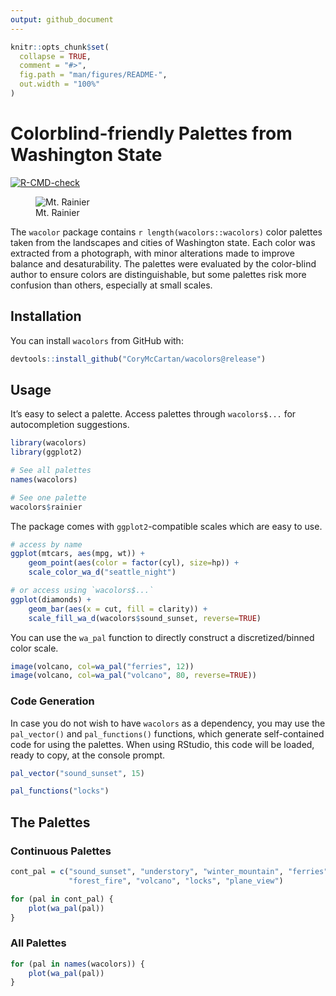 ```yaml
---
output: github_document
---
```


<!-- README.md is generated from README.Rmd. Please edit that file -->

```r
knitr::opts_chunk$set(
  collapse = TRUE,
  comment = "#>",
  fig.path = "man/figures/README-",
  out.width = "100%"
)
```

# Colorblind-friendly Palettes from Washington State

<!-- badges: start -->
[![R-CMD-check](https://github.com/CoryMcCartan/wacolors/workflows/R-CMD-check/badge.svg)](https://github.com/CoryMcCartan/wacolors/actions)
<!-- badges: end -->

![Mt. Rainier](cover.jpg)

The `wacolor` package contains `r length(wacolors::wacolors)` color palettes
taken from the landscapes and cities of Washington state. Each color was
extracted from a photograph, with minor alterations made to improve balance 
and desaturability. The palettes were evaluated by the color-blind author to
ensure colors are distinguishable, but some palettes risk more confusion than
others, especially at small scales.

## Installation
<!-- You can install the released version of wacolors from [CRAN](https://CRAN.R-project.org) with: -->
You can install `wacolors` from GitHub with:

``` r
devtools::install_github("CoryMcCartan/wacolors@release")
```

## Usage
It's easy to select a palette. Access palettes through `wacolors$...` for
autocompletion suggestions.
```r
library(wacolors)
library(ggplot2)

# See all palettes
names(wacolors)

# See one palette
wacolors$rainier
```

The package comes with `ggplot2`-compatible scales which are easy to use.
```r
# access by name
ggplot(mtcars, aes(mpg, wt)) +
    geom_point(aes(color = factor(cyl), size=hp)) +
    scale_color_wa_d("seattle_night")

# or access using `wacolors$...`
ggplot(diamonds) +
    geom_bar(aes(x = cut, fill = clarity)) +
    scale_fill_wa_d(wacolors$sound_sunset, reverse=TRUE)
```

You can use the `wa_pal` function to directly construct a discretized/binned
color scale.
```r
image(volcano, col=wa_pal("ferries", 12))
image(volcano, col=wa_pal("volcano", 80, reverse=TRUE))
```

### Code Generation
In case you do not wish to have `wacolors` as a dependency, you may use the 
`pal_vector()` and `pal_functions()` functions, which generate self-contained
code for using the palettes.  When using RStudio, this code will be loaded,
ready to copy, at the console prompt.
```r
pal_vector("sound_sunset", 15)

pal_functions("locks")
```

## The Palettes

### Continuous Palettes
```r
cont_pal = c("sound_sunset", "understory", "winter_mountain", "ferries", 
             "forest_fire", "volcano", "locks", "plane_view")

for (pal in cont_pal) {
    plot(wa_pal(pal))
}
```

### All Palettes
```r
for (pal in names(wacolors)) {
    plot(wa_pal(pal))
}
```

